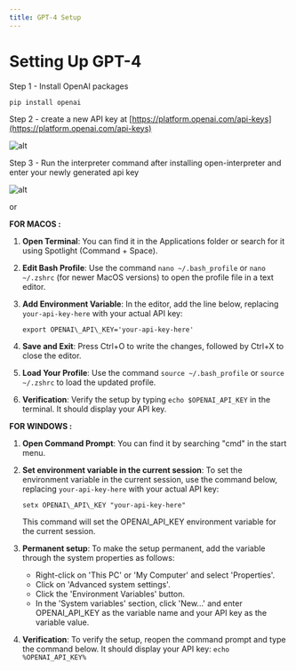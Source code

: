```yaml
---
title: GPT-4 Setup
---
```


# Setting Up GPT-4

Step 1 - Install OpenAI packages

```
pip install openai
```

Step 2 - create a new API key at [https://platform.openai.com/api-keys](https://platform.openai.com/api-keys)

![alt](https://drive.google.com/file/d/1xfs_SZVbK6hhDf2-_AMH4uCxdgFlGiMK/view?usp=sharing)

Step 3 - Run the interpreter command after installing open-interpreter and enter your newly generated api key

![alt](https://drive.google.com/file/d/1avLeCIKvQV732mbrf-91s5T7uJfTLyCS/view?usp=sharing)

or

**FOR MACOS :**

1.  **Open Terminal**: You can find it in the Applications folder or search for it using Spotlight (Command + Space).
2.  **Edit Bash Profile**: Use the command `nano ~/.bash_profile` or `nano ~/.zshrc` (for newer MacOS versions) to open the profile file in a text editor.
3.  **Add Environment Variable**: In the editor, add the line below, replacing `your-api-key-here` with your actual API key:

    ```
    export OPENAI\_API\_KEY='your-api-key-here'
    ```

4.  **Save and Exit**: Press Ctrl+O to write the changes, followed by Ctrl+X to close the editor.
5.  **Load Your Profile**: Use the command `source ~/.bash_profile` or `source ~/.zshrc` to load the updated profile.
6.  **Verification**: Verify the setup by typing `echo $OPENAI_API_KEY` in the terminal. It should display your API key.

**FOR WINDOWS :**

1.  **Open Command Prompt**: You can find it by searching "cmd" in the start menu.
2.  **Set environment variable in the current session**: To set the environment variable in the current session, use the command below, replacing `your-api-key-here` with your actual API key:

    ```
    setx OPENAI\_API\_KEY "your-api-key-here"
    ```

    This command will set the OPENAI_API_KEY environment variable for the current session.

3.  **Permanent setup**: To make the setup permanent, add the variable through the system properties as follows:

    - Right-click on 'This PC' or 'My Computer' and select 'Properties'.
    - Click on 'Advanced system settings'.
    - Click the 'Environment Variables' button.
    - In the 'System variables' section, click 'New...' and enter OPENAI_API_KEY as the variable name and your API key as the variable value.

4.  **Verification**: To verify the setup, reopen the command prompt and type the command below. It should display your API key: `echo %OPENAI_API_KEY%`
